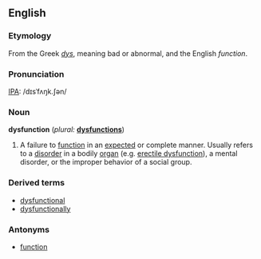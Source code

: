 ==English==

===Etymology===
From the Greek ''[[dys]]'', meaning bad or abnormal, and the English ''function''.

===Pronunciation===
[[IPA]]: /dɪsˈfʌŋk.ʃən/

===Noun===
'''dysfunction'''  (''plural:'' '''[[dysfunctions]]''')
# A failure to [[function]] in an [[expected]] or complete manner.  Usually refers to a [[disorder]] in a bodily [[organ]] (e.g. [[erectile dysfunction]]), a mental disorder, or the improper behavior of a social group.

===Derived terms===
*[[dysfunctional]]
*[[dysfunctionally]]

===Antonyms===
*[[function]]